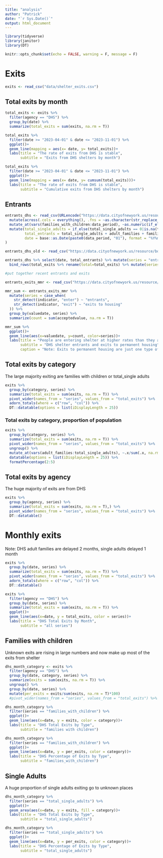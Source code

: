 ```yaml
---
title: "analysis"
author: "Patrick"
date: "`r Sys.Date()`"
output: html_document
---
```


```r
library(tidyverse)
library(janitor)
library(DT)

knitr::opts_chunk$set(echo = FALSE, warning = F, message = F)
```
# Exits
```r
exits <- read_csv("data/shelter_exits.csv")
```

## Total exits by month
```r
total_exits <- exits %>%
  filter(agency == "DHS") %>% 
  group_by(date) %>% 
  summarize(total_exits = sum(exits, na.rm = T))
```

```r
total_exits %>% 
  filter(date >= "2023-04-01" & date <= "2023-11-01") %>% 
  ggplot()+
  geom_line(mapping = aes(x= date, y= total_exits))+
  labs(title = "The rate of exits from DHS is stable",
       subtitle = "Exits from DHS shelters by month")
```

```r
total_exits %>% 
  filter(date >= "2023-04-01" & date <= "2023-11-01") %>% 
  ggplot()+
  geom_line(mapping = aes(x= date, y= cumsum(total_exits)))+
  labs(title = "The rate of exits from DHS is stable",
       subtitle = "Cumulative exits from DHS shelters by month")
```

## Entrants
```r
entrants_dhs <- read_csv(URLencode("https://data.cityofnewyork.us/resource/jiwc-ncpi.csv?$where=category = 'Admission and entrance to DHS-administered shelter facilities' AND facility_or_program_type = 'Unduplicated entrants (households) to DHS-administered facilities'")) %>% 
  mutate(across(.cols = everything(), .fns = ~as.character(str_replace_all(.x, ",|#", "")))) %>% 
  mutate_at(vars(families_with_children:data_period), ~as.numeric(if_else(.x == "<10", "0", .x))) %>% 
  mutate(total_single_adults = if_else(total_single_adults == 0|is.na(total_single_adults), single_men + single_women, total_single_adults),
         total_entrants = total_single_adults + adult_families + families_with_children,
         date = base::as.Date(paste0(data_period, "01"), format = "%Y%m%d"),
)

entrants_dhs_old <- read_csv("https://data.cityofnewyork.us/resource/bdft-9t6c.csv?$query=SELECT%0A%20%20%60agency%60%2C%0A%20%20%60reporting_requirements%60%2C%0A%20%20%60category%60%2C%0A%20%20%60facility_or_program_type%60%2C%0A%20%20%60families_with_children%60%2C%0A%20%20%60adult_families%60%2C%0A%20%20%60total_families%60%2C%0A%20%20%60total_adults_on_families%60%2C%0A%20%20%60total_children%60%2C%0A%20%20%60single_men%60%2C%0A%20%20%60single_women%60%2C%0A%20%20%60total_single_adults%60%2C%0A%20%20%60total_adults%60%2C%0A%20%20%60data_period%60%0AWHERE%0A%20%20caseless_one_of(%0A%20%20%20%20%60category%60%2C%0A%20%20%20%20%22Unduplicated%20Eligible%20Entrants%20to%20DHS-administered%20Facilities%22%0A%20%20)%0AORDER%20BY%20%60data_period%60%20DESC%20NULL%20LAST")
```

```r
entrants_dhs %>% select(date, total_entrants) %>% mutate(series = "entrants") %>% rename(total = total_entrants) %>% 
  bind_rows(total_exits %>% rename(total=total_exits) %>% mutate(series = "exits"))

#put together recent entrants and exits
```

```r
entrants_exits_mmr <- read_csv("https://data.cityofnewyork.us/resource/rbed-zzin.csv?$query=SELECT%0A%20%20%60agency%60%2C%0A%20%20%60agency_name%60%2C%0A%20%20%60id%60%2C%0A%20%20%60parentid%60%2C%0A%20%20%60service%60%2C%0A%20%20%60goal%60%2C%0A%20%20%60indicator%60%2C%0A%20%20%60retired%60%2C%0A%20%20%60source%60%2C%0A%20%20%60description%60%2C%0A%20%20%60createdon%60%2C%0A%20%20%60desireddirection%60%2C%0A%20%20%60geo%60%2C%0A%20%20%60geotype%60%2C%0A%20%20%60geovalue%60%2C%0A%20%20%60additive%60%2C%0A%20%20%60frequency%60%2C%0A%20%20%60lagtime%60%2C%0A%20%20%60reporting_period%60%2C%0A%20%20%60critical%60%2C%0A%20%20%60measurement_type%60%2C%0A%20%20%60fiscalyear%60%2C%0A%20%20%60valuedate%60%2C%0A%20%20%60acceptedvalue%60%2C%0A%20%20%60acceptedvalueytd%60%2C%0A%20%20%60targetmmr%60%2C%0A%20%20%60targetmmr2%60%0AWHERE%0A%20%20caseless_one_of(%60agency%60%2C%20%22DHS%22)%0A%20%20AND%20caseless_one_of(%0A%20%20%20%20%60indicator%60%2C%0A%20%20%20%20%22Families%20with%20children%20entering%20the%20DHS%20shelter%20services%20system%22%2C%0A%20%20%20%20%22Adult%20families%20entering%20the%20DHS%20shelter%20services%20system%22%2C%0A%20%20%20%20%22Single%20adults%20entering%20the%20DHS%20shelter%20services%20system%22%2C%0A%20%20%20%20%22Adult%20families%20exiting%20to%20permanent%20housing%22%2C%0A%20%20%20%20%22Families%20with%20children%20exiting%20to%20permanent%20housing%22%2C%0A%20%20%20%20%22Single%20adults%20exiting%20to%20permanent%20housing%22%0A%20%20)")

mmr_sum <- entrants_exits_mmr %>% 
  mutate(series = case_when(
    str_detect(indicator, "enter") ~ "entrants",
    str_detect(indicator, "exit") ~ "exits to housing"
  )) %>% 
  group_by(valuedate, series) %>% 
  summarize(count = sum(acceptedvalue, na.rm = T))
```

```r
mmr_sum %>% 
  ggplot()+
  geom_line(aes(x=valuedate, y=count, color=series))+
  labs(title = "People are entering shelter at higher rates than they are exiting to housing",
       subtitle = "DHS shelter entrants and exits to permanent housing",
       caption = "Note: Exits to permanent housing are just one type of exit from shelter")

```

## Total exits by category

The large majority exiting are families with children or total_single adults
```r
exits %>% 
  group_by(category, series) %>% 
  summarize(total_exits = sum(exits, na.rm = T)) %>% 
  pivot_wider(names_from = "series", values_from = "total_exits") %>%
  adorn_totals(where = c("row", "col")) %>% 
  DT::datatable(options = list(iDisplayLength = 25))
```
### Total exits by category, proportion of population
```r
exits %>% 
  group_by(category, series) %>% 
  summarize(total_exits = sum(exits, na.rm = T)) %>% 
  pivot_wider(names_from = "series", values_from = "total_exits") %>%
  ungroup() %>% 
  mutate_at(vars(adult_families:total_single_adults), ~.x/sum(.x, na.rm=T)) %>% 
  datatable(options = list(iDisplayLength = 25)) %>% 
  formatPercentage(2:5)
```

## Total exits by agency

The huge majority of exits are from DHS
```r
exits %>% 
  group_by(agency, series) %>% 
  summarize(total_exits = sum(exits, na.rm = T),) %>% 
  pivot_wider(names_from = "series", values_from = "total_exits") %>%
  DT::datatable()
```
# Monthly exits

Note: DHS adult families are delayed 2 months, single adults delayed 1 month

```r
exits %>% 
  group_by(date, series) %>% 
  summarize(total_exits = sum(exits, na.rm = T)) %>% 
  pivot_wider(names_from = "series", values_from = "total_exits") %>%
  adorn_totals(where = c("row", "col")) %>% 
  DT::datatable()

exits %>% 
  filter(agency == "DHS") %>% 
  group_by(date, series) %>% 
  summarize(total_exits = sum(exits, na.rm = T)) %>% 
  ggplot()+
  geom_line(aes(x=date, y = total_exits, color = series))+
  labs(title = "DHS Total Exits by Month",
       subtitle = "all series")

```

## Families with children
Unknown exits are rising in large numbers and now make up most of the exits from shelter

```r
dhs_month_category <- exits %>% 
  filter(agency == "DHS") %>% 
  group_by(date, category, series) %>% 
  summarize(exits = sum(exits, na.rm = T)) %>% 
  ungroup() %>% 
  group_by(date, series) %>% 
  mutate(per_exits = exits/sum(exits, na.rm = T)*100)
  #pivot_wider(names_from = "series", values_from = "total_exits") %>%

dhs_month_category %>% 
  filter(series == "families_with_children") %>% 
  ggplot()+
  geom_line(aes(x=date, y = exits, color = category))+
  labs(title = "DHS Total Exits by Type",
       subtitle = "families with children")

dhs_month_category %>% 
  filter(series == "families_with_children") %>% 
  ggplot()+
  geom_line(aes(x=date, y = per_exits, color = category))+
  labs(title = "DHS Percentage of Exits by Type",
       subtitle = "families_with_children")
```

## Single Adults

A huge proportion of single adults exiting go to unknown places

```r
dhs_month_category %>% 
  filter(series == "total_single_adults") %>% 
  ggplot()+
  geom_area(aes(x=date, y = exits, fill = category))+
  labs(title = "DHS Total Exits by Type",
       subtitle = "total_single_adults")

dhs_month_category %>% 
  filter(series == "total_single_adults") %>% 
  ggplot()+
  geom_line(aes(x=date, y = per_exits, color = category))+
  labs(title = "DHS Percentage of Exits by Type",
       subtitle = "total_single_adults")


```



